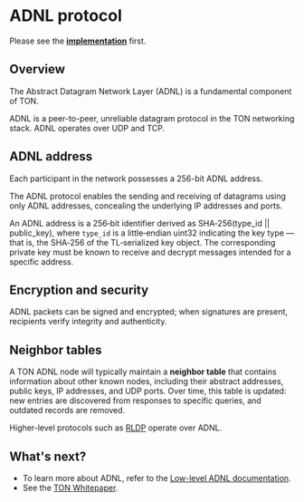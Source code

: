 
# ADNL protocol

Please see the [**implementation**](https://github.com/ton-blockchain/ton/tree/master/adnl) first.

## Overview

The Abstract Datagram Network Layer (ADNL) is a fundamental component of TON.

ADNL is a peer-to-peer, unreliable datagram protocol in the TON networking stack. ADNL operates over UDP and TCP.

## ADNL address

Each participant in the network possesses a 256-bit ADNL address.

The ADNL protocol enables the sending and receiving of datagrams using only ADNL addresses, concealing the underlying IP addresses and ports.

An ADNL address is a 256‑bit identifier derived as SHA‑256(type_id || public_key), where `type_id` is a little‑endian uint32 indicating the key type — that is, the SHA‑256 of the TL‑serialized key object. The corresponding private key must be known to receive and decrypt messages intended for a specific address.

## Encryption and security

ADNL packets can be signed and encrypted; when signatures are present, recipients verify integrity and authenticity.

## Neighbor tables

A TON ADNL node will typically maintain a **neighbor table** that contains information about other known nodes, including their abstract addresses, public keys, IP addresses, and UDP ports. Over time, this table is updated: new entries are discovered from responses to specific queries, and outdated records are removed.

Higher-level protocols such as [RLDP](/v3/documentation/network/protocols/rldp) operate over ADNL.

## What's next?

- To learn more about ADNL, refer to the [Low-level ADNL documentation](/v3/documentation/network/protocols/adnl/low-level-adnl).
- See the [TON Whitepaper](https://ton.org/whitepaper.pdf).

<Feedback />
